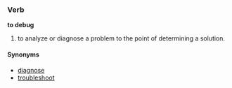 === Verb ===
'''to debug'''
#to analyze or diagnose a problem to the point of determining a solution.

==== Synonyms ====
*[[diagnose]]
*[[troubleshoot]]